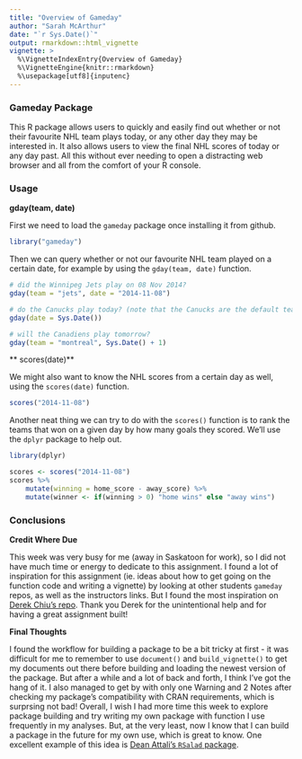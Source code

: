 ```yaml
---
title: "Overview of Gameday"
author: "Sarah McArthur"
date: "`r Sys.Date()`"
output: rmarkdown::html_vignette
vignette: >
  %\VignetteIndexEntry{Overview of Gameday}
  %\VignetteEngine{knitr::rmarkdown}
  %\usepackage[utf8]{inputenc}
---
```


### Gameday Package

This R package allows users to quickly and easily find out whether or not their favourite NHL team plays today, or any other day they may be interested in. It also allows users to view the final NHL scores of today or any day past. All this without ever needing to open a distracting web browser and all from the comfort of your R console.

### Usage

**gday(team, date)**

First we need to load the `gameday` package once installing it from github.

```r
library("gameday")
```

Then we can query whether or not our favourite NHL team played on a certain date, for example by using the `gday(team, date)` function.

```r
# did the Winnipeg Jets play on 08 Nov 2014?
gday(team = "jets", date = "2014-11-08")

# do the Canucks play today? (note that the Canucks are the default team for this package)
gday(date = Sys.Date())

# will the Canadiens play tomorrow?
gday(team = "montreal", Sys.Date() + 1)
```

** scores(date)**

We might also want to know the NHL scores from a certain day as well, using the `scores(date)` function.

```r
scores("2014-11-08")
```

Another neat thing we can try to do with the `scores()` function is to rank the teams that won on a given day by how many goals they scored. We'll use the `dplyr` package to help out.

```r
library(dplyr)

scores <- scores("2014-11-08")
scores %>%
	mutate(winning = home_score - away_score) %>%
	mutate(winner <- if(winning > 0) "home wins" else "away wins")
```

### Conclusions

**Credit Where Due**

This week was very busy for me (away in Saskatoon for work), so I did not have much time or energy to dedicate to this assignment. I found a lot of inspiration for this assignment (ie. ideas about how to get going on the function code and writing a vignette) by looking at other students `gameday` repos, as well as the instructors links. But I found the most inspiration on [Derek Chiu's repo](https://github.com/dchiu911/gameday). Thank you Derek for the unintentional help and for having a great assignment built!


**Final Thoughts**

I found the workflow for building a package to be a bit tricky at first - it was difficult for me to remember to use `document()` and `build_vignette()` to get my documents out there before building and loading the newest version of the package. But after a while and a lot of back and forth, I think I've got the hang of it. I also managed to get by with only one Warning and 2 Notes after checking my package's compatibility with CRAN requirements, which is surprsing not bad! Overall, I wish I had more time this week to explore package building and try writing my own package with function I use frequently in my analyses. But, at the very least, now I know that I can build a package in the future for my own use, which is great to know. One excellent example of this idea is [Dean Attali's `RSalad` package](https://github.com/daattali/rsalad).

